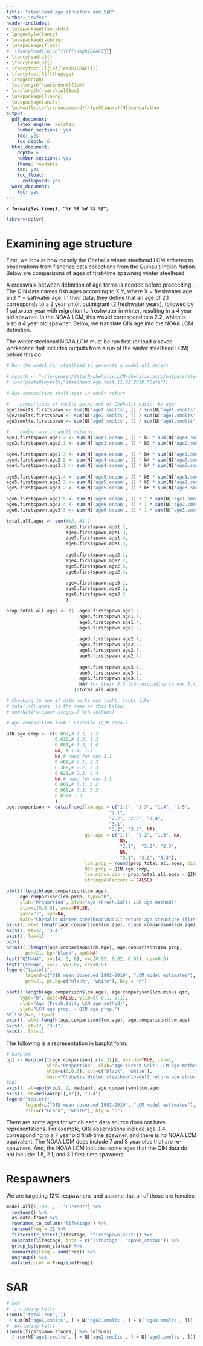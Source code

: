 ```yaml
---
title: "steelhead.age.structure.and.SAR"
author: "nwfsc"
header-includes:
- \usepackage{fancyhdr}
- \pagestyle{fancy}
- \usepackage{subfig}
- \usepackage{float}
#- \fancyhead[CO,CE]{\bf{\emph{DRAFT}}}
- \fancyhead[L]{}
- \fancyhead[R]{}
- \fancyfoot[C]{\bf{\emph{DRAFT}}}
- \fancyfoot[R]{\thepage}
- \raggedright
- \setlength{\parindent}{1em}
- \setlength{\parskip}{1em}
- \usepackage{lineno}
- \usepackage{units}
- \makeatletter\renewcommand*{\fps@figure}{H}\makeatother
output:
  pdf_document:
    latex_engine: xelatex
    number_sections: yes
    toc: yes
    toc_depth: 6
  html_document:
    depth: 6
    number_sections: yes
    theme: readable
    toc: yes
    toc_float:
      collapsed: yes
  word_document:
    toc: yes
---
```


***`r format(Sys.time(), "%Y %B %d %X %Z")`***

```r
library(dplyr)
```


# Examining age structure

First, we look at how closely the Chehalis winter steelhead LCM adheres to observations from fisheries data collections from the Quinault Indian Nation. Below are comparisons of ages of first-time spawning winter steelhead.

A crosswalk between definition of age terms is needed before proceeding. The QIN data names fish ages according to X.Y, where X = freshwater age and Y = saltwater age. In their data, they define that an age of 2.1 corresponds to a 2 year smolt outmigrant (2 freshwater years), followed by 1 saltwater year with migration to freshwater in winter, resulting in a 4 year old spawner. In the NOAA LCM, this would correspond to a 2.2, which is also a 4 year old spawner. Below, we translate QIN age into the NOAA LCM definition.

The winter steelhead NOAA LCM must be run first (or load a saved workspace that includes outputs from a run of the winter steelhead LCM) before this do

```r

# Run the model for steelhead to generate a model.all object

# mypath <- "~/jorgensen/data/R/chehalis.LCM/chehalis.asrp/outputs/steelhead/lcm/"
# load(paste0(mypath,"steelhead.age.test.11.01.2019.RData"))

```

```r
# Age composition smolt ages in adult return

#    proportions of smolts going out of Chehalis basin, by age:
age1smolts.firstspawn <- sum(N['age1.smolts', ]) / sum(N['age1.smolts', ] + N['age2.smolts', ] + N['age3.smolts', ])
age2smolts.firstspawn <- sum(N['age2.smolts', ]) / sum(N['age1.smolts', ] + N['age2.smolts', ] + N['age3.smolts', ])
age3smolts.firstspawn <- sum(N['age3.smolts', ]) / sum(N['age1.smolts', ] + N['age2.smolts', ] + N['age3.smolts', ])

#    number age in adult returns:
age3.firstspawn.age1.2 <- sum(N['age3.ocean', ]) * b3 * sum(N['age1.smolts', ]) / sum(N['age1.smolts', ] + N['age2.smolts', ]) # 100% age1 and age2 smolts
age3.firstspawn.age2.1 <- sum(N['age3.ocean', ]) * b3 * sum(N['age2.smolts', ]) / sum(N['age1.smolts', ] + N['age2.smolts', ])# 100% age1 and age2 smolts

age4.firstspawn.age1.3 <- sum(N['age4.ocean', ]) * b4 * sum(N['age1.smolts', ]) / sum(N['age1.smolts', ] + N['age2.smolts', ] + N['age3.smolts', ])
age4.firstspawn.age2.2 <- sum(N['age4.ocean', ]) * b4 * sum(N['age2.smolts', ]) / sum(N['age1.smolts', ] + N['age2.smolts', ] + N['age3.smolts', ])
age4.firstspawn.age3.1 <- sum(N['age4.ocean', ]) * b4 * sum(N['age3.smolts', ]) / sum(N['age1.smolts', ] + N['age2.smolts', ] + N['age3.smolts', ])
  
age5.firstspawn.age1.4 <- sum(N['age5.ocean', ]) * b5 * sum(N['age1.smolts', ]) / sum(N['age1.smolts', ] + N['age2.smolts', ] + N['age3.smolts', ])
age5.firstspawn.age2.3 <- sum(N['age5.ocean', ]) * b5 * sum(N['age2.smolts', ]) / sum(N['age1.smolts', ] + N['age2.smolts', ] + N['age3.smolts', ])
age5.firstspawn.age3.2 <- sum(N['age5.ocean', ]) * b5 * sum(N['age3.smolts', ]) / sum(N['age1.smolts', ] + N['age2.smolts', ] + N['age3.smolts', ])

age6.firstspawn.age1.5 <- sum(N['age6.ocean', ]) * 1 * sum(N['age1.smolts', ]) / sum(N['age1.smolts', ] + N['age2.smolts', ] + N['age3.smolts', ])
age6.firstspawn.age2.4 <- sum(N['age6.ocean', ]) * 1 * sum(N['age2.smolts', ]) / sum(N['age1.smolts', ] + N['age2.smolts', ] + N['age3.smolts', ])
age6.firstspawn.age3.3 <- sum(N['age6.ocean', ]) * 1 * sum(N['age3.smolts', ]) / sum(N['age1.smolts', ] + N['age2.smolts', ] + N['age3.smolts', ])

total.all.ages <- sum(#NA, #1.1
                      age3.firstspawn.age1.2,
                      age4.firstspawn.age1.3,
                      age5.firstspawn.age1.4,
                      age6.firstspawn.age1.5,
                      
                      age3.firstspawn.age2.1,
                      age4.firstspawn.age2.2,
                      age5.firstspawn.age2.3,
                      age6.firstspawn.age2.4,
                      
                      age4.firstspawn.age3.1,
                      age5.firstspawn.age3.2,
                      age6.firstspawn.age3.3
                      )

prop.total.all.ages <- c(  age3.firstspawn.age1.2,
                           age4.firstspawn.age1.3,
                           age5.firstspawn.age1.4,
                           age6.firstspawn.age1.5,
                           
                           age3.firstspawn.age2.1,
                           age4.firstspawn.age2.2,
                           age5.firstspawn.age2.3,
                           age6.firstspawn.age2.4,
                           
                           age4.firstspawn.age3.1,
                           age5.firstspawn.age3.2,
                           age6.firstspawn.age3.3,
                           NA# for their 3.3 (corresponding to our 3.4, we don't have that)
                         )/total.all.ages

# Checking to see if math works out right, looks like 
# total.all.ages  is the same as this below:
# sum(N[firstspawn.stages,] %>% colSums)

# Age composition from L Lestelle (QIN data):

QIN.age.comp <- c(0.007,# 1.1, 1.2
                  0.010,# 1.2, 1.3
                  0.001,# 1.3, 1.4
                  NA, # 1.4, 1.5
                  NA,# need for our 2.1
                  0.469,# 2.1, 2.2
                  0.388,# 2.2, 2.3
                  0.021,# 2.3, 2.4
                  NA,# need for our 3.1
                  0.001,# 3.1, 3.2
                  0.069,# 3.2, 3.3
                  0.032# 3.3
                  )
age.comparison <- data.frame(lcm.age = c("1.2", "1.3", "1.4", "1.5",
                                      "2.1",  
                                      "2.2", "2.3", "2.4",
                                      "3.1", 
                                      "3.2", "3.3", NA),
                             qin.age = c("1.1", "1.2", "1.3", NA,
                                          NA, 
                                          "2.1",  "2.2", "2.3",
                                          NA,
                                          "3.1", "3.2", "3.3"),
                             lcm.prop = round(prop.total.all.ages, digits=3), 
                             QIN.prop = QIN.age.comp, 
                             lcm.minus.qin = prop.total.all.ages - QIN.age.comp,
                             stringsAsFactors = FALSE)

```



```r
plot(1:length(age.comparison$lcm.age),
     age.comparison$lcm.prop, type="b",
     ylab="Proportion", xlab="Age (Fresh.Salt; LCM age method)",
     ylim=c(0,0.6), axes=FALSE,
     yaxs="i", xpd=NA,
     main="Chehalis Winter steelhead\nadult return age structure (first-time spawners)")
axis(1, at=1:length(age.comparison$lcm.age), c(age.comparison$lcm.age))
axis(1, at=12, "3.4")
axis(2, las=1)
box()
points(1:length(age.comparison$lcm.age), age.comparison$QIN.prop, 
       pch=21, bg="black", xpd=NA)
text("QIN-NA", x=c(4, 5, 9), y=c(0.05, 0.02, 0.01), cex=0.6)
text("LCM-NA", x=12, y=0.02, cex=0.6)
legend("topleft",
       legend=c("QIN mean observed 1981-2019", "LCM model estimates"),
       pch=21, pt.bg=c("black", "white"), bty = "n")

```


```r
plot(1:length(age.comparison$lcm.age), age.comparison$lcm.minus.qin,
     type="b", axes=FALSE, ylim=c(-0.1, 0.1),
     xlab="Age (Fresh.Salt; LCM age method)",
     ylab="LCM age prop. - QIN age prop.")
abline(h=0, lty=2)
axis(1, at=1:length(age.comparison$lcm.age), age.comparison$lcm.age)
axis(1, at=12, "3.4")
axis(2, las=1)
```

The following is a representation in barplot form.

```r
# barplot
bp1 <- barplot(t(age.comparison[,c(4,3)]), beside=TRUE, las=1,
               ylab="Proportion", xlab="Age (Fresh.Salt; LCM age method)",
               ylim=c(0,0.6), col=c("black", "white"),
               main="Chehalis Winter steelhead\nadult return age structure (first-time spawners)")
#bp1
axis(1, at=apply(bp1, 2, median), age.comparison$lcm.age)
axis(1, at=median(bp1[,12]), "3.4")
legend("topleft",
       legend=c("QIN mean observed 1981-2019", "LCM model estimates"),
       fill=c("black", "white"), bty = "n")

```


There are some ages for which each data source does not have representations. For example, QIN observations include age 3.4, corresponding to a 7 year old first-time spawner, and there is no NOAA LCM equivalent. The NOAA LCM does include 7 and 8 year olds that are re-spawners. And, the NOAA LCM includes some ages that the QIN data do not include: 1.5, 2.1, and 3.1 first-time spawners.

# Respawners
We are targeting 12% respawners, and assume that all of those are females. 

```r
model.all[1,100, , , "Current"] %>%
  rowSums() %>%
  as.data.frame %>%
  rownames_to_column('lifestage') %>%
  rename(Freq = 2) %>%
  filter(str_detect(lifestage, 'firstspawn|kelt')) %>%
  separate(lifestage, into = c('lifestage', 'spawn_status')) %>%
  group_by(spawn_status) %>%
  summarize(Freq = sum(Freq)) %>%
  ungroup() %>%
  mutate(prcnt = Freq/sum(Freq))
```


# SAR

```r
# SAR
#  including kelts
(sum(N['total.run', ]) 
 / sum(N['age1.smolts', ] + N['age2.smolts', ] + N['age3.smolts', ]))
#  excluding kelts
(sum(N[firstspawn.stages,] %>% colSums) 
  / sum(N['age1.smolts', ] + N['age2.smolts', ] + N['age3.smolts', ]))


```